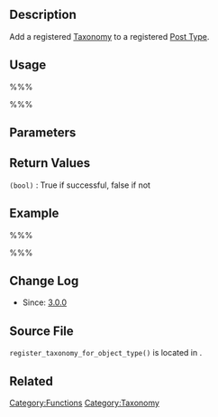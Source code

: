 {{Languages|
{{en|Function Reference/register_taxonomy_for_object_type}}
{{it|Riferimento_funzioni/register_taxonomy_for_object_type}}
{{ja|関数リファレンス/register taxonomy for object type}}
}}
== Description ==
Add a registered [[Taxonomies|Taxonomy]] to a registered [[Post Types|Post Type]].

== Usage ==

%%% <?php register_taxonomy_for_object_type( $taxonomy, $object_type ); ?> %%%

== Parameters ==

{{Parameter|$taxonomy|string|The name of the taxonomy.}}
{{Parameter|$object_type|string|A name of the object type for the taxonomy object.}}

== Return Values ==
; <tt>(bool)</tt> : True if successful, false if not

== Example ==

%%%<?php register_taxonomy_for_object_type( 'category', 'page' ); ?> %%%

== Change Log ==

* Since: [[Version 3.0|3.0.0]]

== Source File ==

<tt>register_taxonomy_for_object_type()</tt> is located in {{Trac|wp-includes/taxonomy.php}}.

== Related ==
{{Term Tags}}
{{Tag Footer}}

[[Category:Functions]]
[[Category:Taxonomy]]